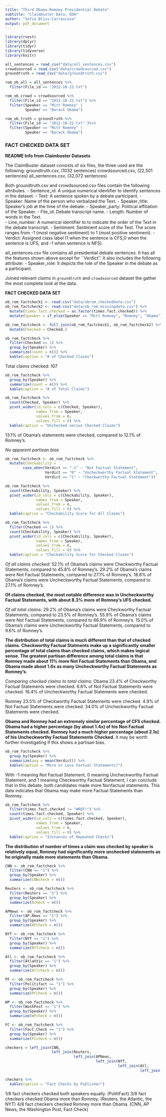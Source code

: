 ```yaml
---
title: "Third Obama-Romney Presidential Debate"
subtitle: "Claimbuster Data, EDA"
author: "Sofia Bliss-Carrascosa"
output: pdf_document
---
```


```r
library(rvest)
library(dplyr)
library(tidyr)
library(tidyverse)
library(knitr)
```

```r
all_sentences = read_csv("data/all_sentences.csv")
crowdsourced = read_csv("data/crowdsourced.csv")
groundtruth = read_csv("data/groundtruth.csv")
```

```r
rom_ob_all = all_sentences %>% 
  filter(File_id == "2012-10-22.txt")

rom_ob_crowd = crowdsourced %>% 
  filter(File_id == "2012-10-22.txt") %>%
  filter(Speaker == "Mitt Romney" |
         Speaker == "Barack Obama")

rom_ob_truth = groundtruth %>% 
  filter(File_id == "2012-10-22.txt" )%>%
  filter(Speaker == "Mitt Romney" |
         Speaker == "Barack Obama")
```

### **FACT CHECKED DATA SET**

**README Info from Claimbuster Datasets**

The ClaimBuster dataset consists of six files, the three used are the following:
groundtruth.csv, (1032 sentences)
crowdsourced.csv, (22,501 sentences)
all_sentences.csv, (32,072 sentences)

Both groundtruth.csv and crowdsourced.csv files contain the following attributes.
- Sentence_id: A unique numerical identifier to identify sentences in the dataset.
- Text: A sentence spoken by a debate participant. 
- Speaker: Name of the person who verbalized the Text.
- Speaker_title: Speaker’s job at the time of the debate.
- Speaker_party: Political affiliation of the Speaker.
- File_id: Debate transcript name.
- Length: Number of words in the Text.  
- Line_number: A numerical identifier to to indicate the order of the Text in the debate transcript.
- Sentiment: Sentiment score of the Text. The score ranges from -1 (most negative sentiment) to 1 (most positive sentiment). 
- Verdict: Assigned class label (1 when the sentence is CFS,0 when the sentence is UFS, and -1 when sentence is NFS).

all_sentences.csv file contains all presidential debate sentences. It has all the features shown above except for ``Verdict''. It also includes the following attribute:
- Speaker_role: It depicts the role of the Speaker in the debate as a participant.

Joined relevant claims in `groundtruth` and `crowdsourced` dataset the gather the most complete look at the data.

**FACT CHECKED DATA SET**
```r
ob_rom_factcheck1 <- read.csv("data/obrom_checkeddata.csv")
ob_rom_factcheck2 <- read.csv("data/ob_rom_missingdata.csv") %>%
  mutate(times.fact.checked = as.factor(times.fact.checked)) %>%
  mutate(Speaker = if_else(Speaker == "Mitt Romney", "Romney", "Obama"))

ob_rom_factcheck <- full_join(ob_rom_factcheck1, ob_rom_factcheck2) %>%
  mutate(Checked = Checked.)
```

```r
ob_rom_factcheck %>%
  filter(Checked == 1) %>%
  group_by(Speaker) %>%
  summarize(count = n()) %>%
  kable(caption = "# of Checked Claims")
```

Total claims checked: 107

```r
ob_rom_factcheck %>%
  group_by(Speaker) %>%
  summarize(count = n()) %>%
  kable(caption = "# of Total Claims")
```


```r
ob_rom_factcheck %>%
  count(Checked, Speaker) %>%
  pivot_wider(id_cols = c(Checked, Speaker),
              names_from = Speaker, 
              values_from = n, 
              values_fill = 0) %>%
  kable(caption = "Unchecked versus Checked Claims")
```

13.1% of Obama's statements were checked, compared to 12.1% of Romney's.

*No apparent partisan bias*

```r
ob_rom_factcheck <- ob_rom_factcheck %>%
  mutate(Checkability = 
        case_when(Verdict == "-1" ~ "Not Factual Statement",
                  Verdict == "0" ~ "Uncheckworthy Factual Statement",
                  Verdict == "1" ~ "Checkworthy Factual Statement"))

ob_rom_factcheck %>%
  count(Checkability, Speaker) %>%
  pivot_wider(id_cols = c(Checkability, Speaker),
              names_from = Speaker, 
              values_from = n, 
              values_fill = 0) %>%
  kable(caption = "Checkability Score for All Claims")

ob_rom_factcheck %>%
  filter(Checked == 1) %>%
  count(Checkability, Speaker) %>%
  pivot_wider(id_cols = c(Checkability, Speaker),
              names_from = Speaker, 
              values_from = n, 
              values_fill = 0) %>%
  kable(caption = "Checkability Score for Checked Claims")
```

*Of all claims checked:* 52.1% of Obama's claims were Checkworthy Factual Statements, compared to 45.8% of Romney's. 29.2% of Obama's claims were Not Factual Statements, compared to 27.1% of Romney's. 18.8% of Obama's claims were Uncheckworthy Factual Statements, compared to 27.1% of Romney's.

**Of claims checked, the most notable difference was in Uncheckworthy Factual Statements, with about 8.3% more of Romney's UFS checked.**

*Of all total claims:* 29.2% of Obama's claims were Checkworthy Factual Statements, compared to 23.5% of Romney's. 55.9% of Obama's claims were Not Factual Statements, compared to 66.9% of Romney's. 15.0% of Obama's claims were Uncheckworthy Factual Statements, compared to 9.6% of Romney's.

**The distribution of total claims is much different than that of checked claims. Checkworthy Factual Statments make up a significantly smaller percentage of total claims than checked claims, which makes logical sense. The greatest partisan difference among total claims is that Romney made about 11% more Not Factual Statements than Obama, and Obama made about 1.6x as many Uncheckworthy Factual Statements as Romney's.**

*Comparing checked claims to total claims:* Obama 23.4% of Checkworthy Factual Statements were checked. 6.8% of Not Factual Statements were checked. 16.4% of Uncheckworthy Factual Statements were checked.

Romney 23.5% of Checkworthy Factual Statements were checked. 4.9% of Not Factual Statements were checked. 34.0% of Uncheckworthy Factual Statements were checked.

**Obama and Romney had an extremely similar percentage of CFS checked. Obama had a higher percentage (by about 1.4x) of his Non Factual Statements checked. Romney had a much higher percentage (about 2.1x) of his Uncheckworthy Factual Statements Checked.** It may be worth further investigating if this shows a partisan bias.

```r
ob_rom_factcheck %>%
  group_by(Speaker) %>%
  summarize(avg = mean(Verdict)) %>%
  kable(caption = "More or Less Factual Statements?")
```

With -1 meaning Not Factual Statement, 0 meaning Uncheckworthy Factual Statement, and 1 meaning Checkworthy Factual Statement, I can conclude that in this debate, both candidates made more Nonfactual statements. This data indicates that Obama may make more Factual Statements than Romney.

```r
ob_rom_factcheck %>%
  filter(times.fact.checked != "#REF!") %>%
  count(times.fact.checked, Speaker) %>%
  pivot_wider(id_cols = c(times.fact.checked, Speaker),
              names_from = Speaker, 
              values_from = n, 
              values_fill = 0) %>%
  kable(caption = "Instances of Repeated Checks")
```

**The distribution of number of times a claim was checked by speaker is relatively equal, Romney had significantly more unchecked statements as he originally made more statements than Obama.**

```r
CNN <- ob_rom_factcheck %>%
  filter(CNN == "1") %>%
  group_by(Speaker) %>%
  summarize(CNNcheck = n())

Reuters <- ob_rom_factcheck %>%
  filter(Reuters == "1") %>%
  group_by(Speaker) %>%
  summarize(Rcheck = n())

APNews <- ob_rom_factcheck %>%
  filter(AP.News == "1") %>%
  group_by(Speaker) %>%
  summarize(APcheck = n())

NYT <- ob_rom_factcheck %>%
  filter(NYT == "1") %>%
  group_by(Speaker) %>%
  summarize(NYTcheck = n())

Atl <- ob_rom_factcheck %>%
  filter(Atlantic == "1") %>%
  group_by(Speaker) %>%
  summarize(Atlcheck = n())

PF <- ob_rom_factcheck %>%
  filter(Politifact == "1") %>%
  group_by(Speaker) %>%
  summarize(PFcheck = n())

WP <- ob_rom_factcheck %>%
  filter(WashPost == "1") %>%
  group_by(Speaker) %>%
  summarize(WPcheck = n())

FC <- ob_rom_factcheck %>%
  filter(Fact.Check == "1") %>%
  group_by(Speaker) %>%
  summarize(FCcheck = n())

checkers = left_join(CNN, 
                     left_join(Reuters, 
                               left_join(APNews, 
                                         left_join(NYT, 
                                                   left_join(Atl, 
                                                             left_join(PF, left_join(WP, FC, by = "Speaker")))))))

checkers %>%
  kable(caption = "Fact Checks by Publisher")
```

1/8 fact checkers checked both speakers equally. (PolitiFact) 3/8 fact checkers checked Obama more than Romney. (Reuters, the Atlantic, the NYT) 4/8 fact checkers checked Romney more than Obama. (CNN, AP News, the Washington Post, Fact Check)
